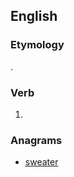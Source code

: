 ==English==

===Etymology===
{{suffix|wear|est|lang=en}}.

===Verb===
{{head|en|verb form}}

# {{en-archaic second-person singular of|wear|lang=en}}

===Anagrams===
* [[sweater#English|sweater]]